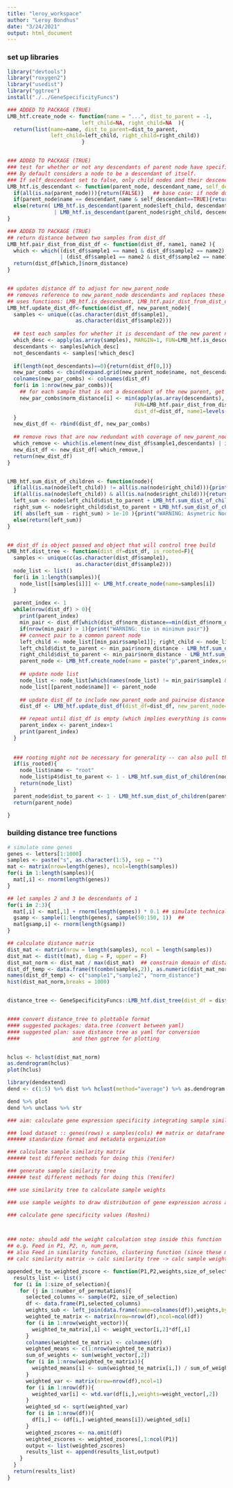 ```yaml
---
title: "leroy_workspace"
author: "Leroy Bondhus"
date: "3/24/2021"
output: html_document
---
```



### set up libraries
```r
library("devtools")
library("roxygen2")
library("usedist")
library("ggtree")
install("./../GeneSpecificityFuncs")
```

```r
### ADDED TO PACKAGE (TRUE)
LMB_htf.create_node <- function(name = "...", dist_to_parent = -1,
                        left_child=NA, right_child=NA  ){
  return(list(name=name, dist_to_parent=dist_to_parent,
              left_child=left_child, right_child=right_child))
                        }


### ADDED TO PACKAGE (TRUE)
### test for whether or not any descendants of parent node have specified descendant_name
### By default considers a node to be a descendant of itself. 
### If self_descendant set to false, only child nodes and their descendants considered
LMB_htf.is_descendant <- function(parent_node, descendant_name, self_descendant = TRUE){
  if(all(is.na(parent_node))){return(FALSE)}   ## base case: if node does not exist it has no descendants
  if(parent_node$name == descendant_name & self_descendant==TRUE){return(TRUE)}
  else(return( LMB_htf.is_descendant(parent_node$left_child, descendant_name)
               | LMB_htf.is_descendant(parent_node$right_child, descendant_name)))
}

### ADDED TO PACKAGE (TRUE)
## return distance between two samples from dist_df
LMB_htf.pair_dist_from_dist_df <- function(dist_df, name1, name2 ){
  which <- which((dist_df$sample1 == name1 & dist_df$sample2 == name2) 
                 | (dist_df$sample1 == name2 & dist_df$sample2 == name1))
  return(dist_df[which,]$norm_distance)
}


## updates distance df to adjust for new_parent_node
## removes reference to new_parent_node descendants and replaces these with self reference
## uses functions: LMB_htf.is_descendant, LMB_htf.pair_dist_from_dist_df
LMB_htf.update_dist_df<-function(dist_df, new_parent_node){
  samples <- unique(c(as.character(dist_df$sample1),
                      as.character(dist_df$sample2)))
  
  ## test each samples for whether it is descendant of the new parent node
  which_desc <- apply(as.array(samples), MARGIN=1, FUN=LMB_htf.is_descendant, parent_node=new_parent_node)
  descendants <- samples[which_desc]
  not_descendants <- samples[!which_desc]
  
  if(length(not_descendants)==0){return(dist_df[0,])}
  new_par_combs <- cbind(expand.grid(new_parent_node$name, not_descendants), "norm_distance"=-1)
  colnames(new_par_combs) <- colnames(dist_df)
  for(i in 1:nrow(new_par_combs)){
    ## for each sample that is not a descendant of the new parent, get the minimum distance to a sample that is a descendant
    new_par_combs$norm_distance[i] <- min(apply(as.array(descendants), MARGIN=1,
                                         FUN=LMB_htf.pair_dist_from_dist_df,
                                         dist_df=dist_df, name1=levels(new_par_combs$sample2)[i]))
  }
  new_dist_df <- rbind(dist_df, new_par_combs)
  
  ## remove rows that are now redundant with coverage of new_parent_node
  which_remove <- which(is.element(new_dist_df$sample1,descendants) | is.element(new_dist_df$sample2,descendants) )
  new_dist_df <- new_dist_df[-which_remove,]
  return(new_dist_df) 
}


LMB_htf.sum_dist_of_children <- function(node){
  if(all(is.na(node$left_child)) != all(is.na(node$right_child))){print("WARNING: Asymetric Node"); return(-Inf)}
  if(all(is.na(node$left_child)) & all(is.na(node$right_child))){return(0)} ## if no children, return 0 as sum of distances
  left_sum <- node$left_child$dist_to_parent + LMB_htf.sum_dist_of_children(node$left_child)
  right_sum <- node$right_child$dist_to_parent + LMB_htf.sum_dist_of_children(node$right_child)
  if( abs(left_sum - right_sum) > 1e-10 ){print("WARNING: Asymetric Node"); return(-Inf)}  ## test for equality sometimes fails, test diff less than small number
  else(return(left_sum))
}


## dist_df is object passed and object that will control tree build
LMB_htf.dist_tree <- function(dist_df=dist_df, is_rooted=F){
  samples <- unique(c(as.character(dist_df$sample1),
                      as.character(dist_df$sample2)))
  node_list <- list()
  for(i in 1:length(samples)){
    node_list[[samples[i]]] <- LMB_htf.create_node(name=samples[i])
  }
  
  parent_index <- 1
  while(nrow(dist_df) > 0){
    print(parent_index)
    min_pair <- dist_df[which(dist_df$norm_distance==min(dist_df$norm_distance)),]
    if(nrow(min_pair) > 1){print("WARNING: tie in minimum pair")}
    ## connect pair to a common parent node
    left_child <- node_list[[min_pair$sample1]]; right_child <- node_list[[min_pair$sample2]]
    left_child$dist_to_parent <- min_pair$norm_distance - LMB_htf.sum_dist_of_children(left_child); 
    right_child$dist_to_parent <- min_pair$norm_distance - LMB_htf.sum_dist_of_children(right_child);
    parent_node <- LMB_htf.create_node(name = paste("p",parent_index,sep = ""), left_child = left_child, right_child = right_child )
    
    ## update node list
    node_list <- node_list[which(names(node_list) != min_pair$sample1 & names(node_list) != min_pair$sample2 )]
    node_list[[parent_node$name]] <- parent_node
    
    ## update dist_df to include new parent_node and pairwise distance (min distance to any child)
    dist_df <- LMB_htf.update_dist_df(dist_df=dist_df, new_parent_node=parent_node)

    ## repeat until dist_df is empty (which implies everything is connect)
    parent_index <- parent_index+1
    print(parent_index)
  }
  
  
  ### rooting might not be necessary for generality -- can also pull this out and build distance matrix with a root with dist to all samples set to 1.
  if(is_rooted){
    node_list$name <- "root"
    node_list$p4$dist_to_parent <- 1 - LMB_htf.sum_dist_of_children(node_list$p4) ## when rooted forces domain to cover 0-1 by making dist to root 1 for all samples
    return(node_list)
  }
  parent_node$dist_to_parent <- 1 - LMB_htf.sum_dist_of_children(parent_node)  ## distance is distance to an abstract root 
  return(parent_node)

}

```

### building distance tree functions
```r

# simulate some genes
genes <- letters[1:1000]
samples <- paste("s", as.character(1:5), sep = "")
mat <- matrix(nrow=length(genes), ncol=length(samples))
for(i in 1:length(samples)){
  mat[,i] <- rnorm(length(genes))
}

## let samples 2 and 3 be descendants of 1
for(i in 2:3){
  mat[,i] <- mat[,1] + rnorm(length(genes)) * 0.1 ## simulate technical noise 
  gsamp <- sample(1:length(genes), sample(50:150, 1))  ##
  mat[gsamp,i] <- rnorm(length(gsamp))
}

## calculate distance matrix
dist_mat <- matrix(nrow = length(samples), ncol = length(samples))
dist_mat <- dist(t(mat), diag = F, upper = F)
dist_mat_norm <- dist_mat / max(dist_mat)  ## constrain domain of distance values to 0-1
dist_df_temp <- data.frame(t(combn(samples,2)), as.numeric(dist_mat_norm), stringsAsFactors = F)
names(dist_df_temp) <- c("sample1","sample2", "norm_distance")
hist(dist_mat_norm,breaks = 1000)


distance_tree <- GeneSpecificityFuncs::LMB_htf.dist_tree(dist_df = dist_df_temp)


#### convert distance_tree to plottable format
#### suggested packages: data.tree (convert between yaml)
#### suggested plan: save distance tree as yaml for conversion
####                 and then ggtree for plotting


hclus <- hclust(dist_mat_norm)
as.dendrogram(hclus)
plot(hclus)

```


```r
library(dendextend)
dend <- c(1:5) %>% dist %>% hclust(method="average") %>% as.dendrogram

dend %>% plot
dend %>% unclass %>% str
```



```r

### aim: calculate gene expression specificity integrating sample similarity information

### load dataset :: genes(rows) x samples(cols) ## matrix or dataframe  
###### standardize format and metadata organization

### calculate sample similarity matrix 
###### test different methods for doing this (Yenifer)

### generate sample similarity tree
###### test different methods for doing this (Yenifer)

### use similarity tree to calculate sample weights 

### use sample weights to draw distribution of gene expression across all samples (Roshni)

### calculate gene specificity values (Roshni)




```


```r

### note: should add the weight calculation step inside this function
## e.g. Feed in P1, P2, n, num_perm,
## also Feed in similarity function, clustering function (since these might be variable later)
## calc similarity matrix -> calc similarity tree -> calc sample weights

appended_te_to_weighted_zscore <- function(P1,P2,weights,size_of_selection,number_of_permutations){
  results_list <- list()
  for (i in 1:size_of_selection){
    for (j in 1:number_of_permutations){
      selected_columns <- sample(P2, size_of_selection)
      df <- data.frame(P1,selected_columns)
      weights_sub <- left_join(data.frame(name=colnames(df)),weights,by="name")
      weighted_te_matrix <- matrix(nrow=nrow(df),ncol=ncol(df))
      for (i in 1:nrow(weight_vector)){
        weighted_te_matrix[,i] <- weight_vector[i,2]*df[,i]
      }
      colnames(weighted_te_matrix) <- colnames(df)
      weighted_means <- c(1:nrow(weighted_te_matrix))
      sum_of_weights <- sum(weight_vector[,2])
      for (i in 1:nrow(weighted_te_matrix)){
        weighted_means[i] <- sum(weighted_te_matrix[i,]) / sum_of_weights
      }
      weighted_var <- matrix(nrow=nrow(df),ncol=1)
      for (i in 1:nrow(df)){
        weighted_var[i] <- wtd.var(df[i,],weights=weight_vector[,2])
      }
      weighted_sd <- sqrt(weighted_var)
      for (i in 1:nrow(df)){
        df[i,] <- (df[i,]-weighted_means[i])/weighted_sd[i]
      }
      weighted_zscores <- na.omit(df)
      weighted_zscores <- weighted_zscores[,1:ncol(P1)]
      output <- list(weighted_zscores)
      results_list <- append(results_list,output)
    }
  }
  return(results_list)
}

```
